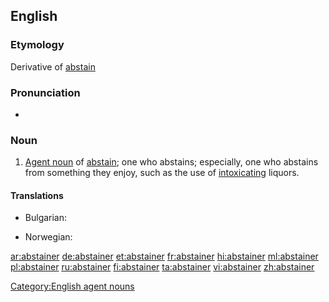 ==English==

===Etymology===
Derivative of [[abstain]]

===Pronunciation===
* {{rhymes|eɪnə(r)}}

===Noun===
{{en-noun}}

# [[agent noun|Agent noun]] of [[abstain]]; one who abstains; especially, one who abstains from something they enjoy, such as the use of [[intoxicating]] liquors.

====Translations====
{{trans-top|one who abstains}}
* Bulgarian: {{t+|bg|въздържател}}
{{trans-mid}}
* Norwegian: {{t|no|avholdsmann|c}}
{{trans-bottom}}

[[Category:English agent nouns]]

[[ar:abstainer]]
[[de:abstainer]]
[[et:abstainer]]
[[fr:abstainer]]
[[hi:abstainer]]
[[ml:abstainer]]
[[pl:abstainer]]
[[ru:abstainer]]
[[fi:abstainer]]
[[ta:abstainer]]
[[vi:abstainer]]
[[zh:abstainer]]